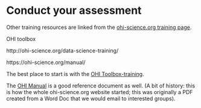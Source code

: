 # Conduct your assessment {#conduct}

Other training resources are linked from the [ohi-science.org training page](https://ohi-science.org/training/). 

OHI toolbox

http://ohi-science.org/data-science-training/

https://ohi-science.org/manual/ 


The best place to start is with the [OHI Toolbox-training](http://ohi-science.org/toolbox-training/).

The [OHI Manual](https://ohi-science.org/manual/) is a good reference document as well. (A bit of history: this is how the whole ohi-science.org website started; this was originally a PDF created from a Word Doc that we would email to interested groups).


